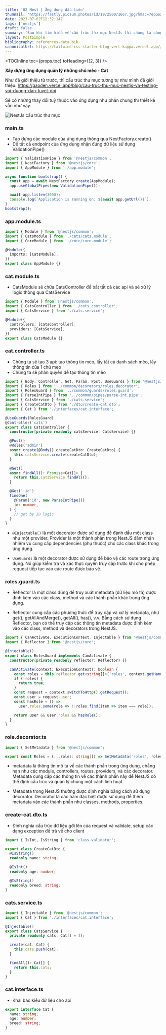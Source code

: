 ```yaml
---
title: '02 Nest | Ứng dụng đầu tiên'
thumnail: 'https://fastly.picsum.photos/id/19/2500/1667.jpg?hmac=7epGozH4QjToGaBf_xb2HbFTXoV5o8n_cYzB7I4lt6g'
date: 2023-07-02T12:32:14Z
tags: ['nestjs']
draft: false
summary: 'Sau khi tìm hiểu về cấu trúc thư mục NestJs thì chúng ta cùng đi vào tạo 1 ứng dụng để biết được luồng chạy của request và cách server sử lý request'
layout: PostSimple
bibliography: references-data.bib
canonicalUrl: https://tailwind-css-starter-blog-vert-kappa.vercel.app//blog/new-features-in-v1/
---
```


<TOCInline toc={props.toc} toHeading={(2, 3)} />

**Xây dựng ứng dụng quản lý những chú mèo - Cat**

Như đã giới thiệu từ trước, thì cấu trúc thư mục tương tự như mình đã giới thiệu: https://gaoden.vercel.app/blog/cau-truc-thu-muc-nestjs-va-testing-voi-duong-dan-tuyet-doi

Sẽ có những thay đổi tuỳ thuộc vào ứng dụng như phần chung thì thiết kế vẫn như vậy.

![NestJs cấu trúc thư mục](https://xlafgkujgoaelkhxzzpo.supabase.co/storage/v1/object/public/post/nestjs-ung-dung-dau-tien)

### main.ts

- Tạo dựng các module của ứng dụng thông qua NestFactory.create()
- Để tất cả endpoint của ứng dụng nhận đúng dữ liệu sử dụng ValidationPipe()

```TYPESCRIPT
import { ValidationPipe } from '@nestjs/common';
import { NestFactory } from '@nestjs/core';
import { AppModule } from './app.module';

async function bootstrap() {
  const app = await NestFactory.create(AppModule);
  app.useGlobalPipes(new ValidationPipe());

  await app.listen(3000);
  console.log(`Application is running on: ${await app.getUrl()}`);
}
bootstrap();
```

### app.module.ts

```TYPESCRIPT
import { Module } from '@nestjs/common';
import { CatsModule } from './cats/cats.module';
import { CoreModule } from './core/core.module';

@Module({
  imports: [CatsModule],
})
export class AppModule {}
```

### cat.module.ts

- CatsModule sẽ chứa CatsController để bắt tất cả các api và sẽ xử lý logic thông qua CatsService

```TYPESCRIPT
import { Module } from '@nestjs/common';
import { CatsController } from './cats.controller';
import { CatsService } from './cats.service';

@Module({
  controllers: [CatsController],
  providers: [CatsService],
})
export class CatsModule {}
```

### cat.controller.ts

- Chúng ta sẽ tạo 3 api: tạo thông tin mèo, lấy tất cả danh sách mèo, lấy thông tin của 1 chú mèo
- Chúng ta sẽ phân quyền để tạo thông tin mèo

```TYPESCRIPT
import { Body, Controller, Get, Param, Post, UseGuards } from '@nestjs/common';
import { Roles } from '../common/decorators/roles.decorator';
import { RolesGuard } from '../common/guards/roles.guard';
import { ParseIntPipe } from '../common/pipes/parse-int.pipe';
import { CatsService } from './cats.service';
import { CreateCatDto } from './dto/create-cat.dto';
import { Cat } from './interfaces/cat.interface';

@UseGuards(RolesGuard)
@Controller('cats')
export class CatsController {
  constructor(private readonly catsService: CatsService) {}

  @Post()
  @Roles('admin')
  async create(@Body() createCatDto: CreateCatDto) {
    this.catsService.create(createCatDto);
  }

  @Get()
  async findAll(): Promise<Cat[]> {
    return this.catsService.findAll();
  }

  @Get(':id')
  findOne(
    @Param('id', new ParseIntPipe())
    id: number,
  ) {
    // get by ID logic
  }
}
```

- `@Injectable()` là một decorator được sử dụng để đánh dấu một class như một provider. Provider là một thành phần trong NestJS đảm nhận nhiệm vụ cung cấp dependencies (phụ thuộc) cho các class khác trong ứng dụng.

- `UseGuards` là một decorator được sử dụng để bảo vệ các route trong ứng dụng. Nó giúp kiểm tra và xác thực quyền truy cập trước khi cho phép request tiếp tục vào các route được bảo vệ.

### roles.guard.ts

- Reflector là một class dùng để truy xuất metadata (dữ liệu mô tả) được đính kèm vào các class, method và các thành phần khác trong ứng dụng.

- Reflector cung cấp các phương thức để truy cập và xử lý metadata, như get(), getAllAndMerge(), getAll(), has(), v.v. Bằng cách sử dụng Reflector, bạn có thể truy cập các thông tin metadata được đính kèm vào các class, method và decorators trong NestJS.

```TYPESCRIPT
import { CanActivate, ExecutionContext, Injectable } from '@nestjs/common';
import { Reflector } from '@nestjs/core';

@Injectable()
export class RolesGuard implements CanActivate {
  constructor(private readonly reflector: Reflector) {}

  canActivate(context: ExecutionContext): boolean {
    const roles = this.reflector.get<string[]>('roles', context.getHandler());
    if (!roles) {
      return true;
    }
    const request = context.switchToHttp().getRequest();
    const user = request.user;
    const hasRole = () =>
      user.roles.some(role => !!roles.find(item => item === role));

    return user && user.roles && hasRole();
  }
}
```

### role.decorator.ts

```TYPESCRIPT
import { SetMetadata } from '@nestjs/common';

export const Roles = (...roles: string[]) => SetMetadata('roles', roles);
```

- metadata là thông tin mô tả về các thành phần trong ứng dụng, chẳng hạn như các module, controllers, routes, providers, và các decorator. Metadata cung cấp các thông tin về các thành phần này để NestJS có thể định cấu trúc và quản lý chúng một cách linh hoạt.

- Metadata trong NestJS thường được định nghĩa bằng cách sử dụng decorator. Decorator là các hàm đặc biệt được sử dụng để thêm metadata vào các thành phần như classes, methods, properties.

### create-cat.dto.ts

- Đinh nghĩa cấu trúc dữ liệu gởi lên của request và validate, setup các dạng exception để trả về cho client

```TYPESCRIPT
import { IsInt, IsString } from 'class-validator';

export class CreateCatDto {
  @IsString()
  readonly name: string;

  @IsInt()
  readonly age: number;

  @IsString()
  readonly breed: string;
}
```

### cats.service.ts

```TYPESCRIPT
import { Injectable } from '@nestjs/common';
import { Cat } from './interfaces/cat.interface';

@Injectable()
export class CatsService {
  private readonly cats: Cat[] = [];

  create(cat: Cat) {
    this.cats.push(cat);
  }

  findAll(): Cat[] {
    return this.cats;
  }
}
```

### cat.interface.ts

- Khai báo kiểu dữ liệu cho api

```TYPESCRIPT
export interface Cat {
  name: string;
  age: number;
  breed: string;
}
```
